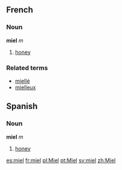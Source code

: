 ==French==
===Noun===
'''miel''' ''m''

#[[honey]]

===Related terms===
*[[miellé]]
*[[mielleux]]

==Spanish==
===Noun===
'''miel''' ''m''

#[[honey]]

[[es:miel]]
[[fr:miel]]
[[pl:Miel]]
[[pt:Miel]]
[[sv:miel]]
[[zh:Miel]]